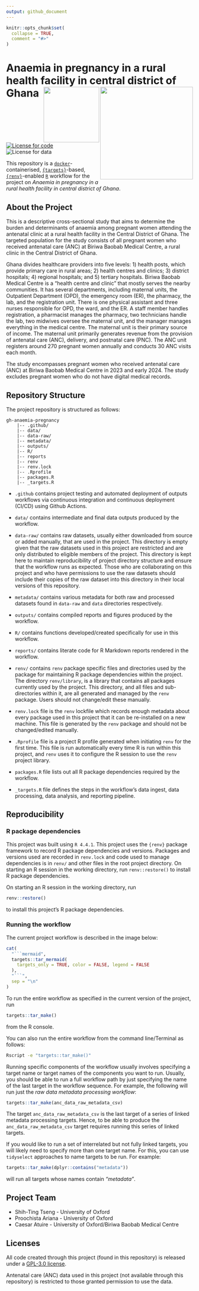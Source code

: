 ```yaml
---
output: github_document
---
```


<!-- README.md is generated from README.Rmd. Please edit that file -->

```r
knitr::opts_chunk$set(
  collapse = TRUE,
  comment = "#>"
)
```

# Anaemia in pregnancy in a rural health facility in central district of Ghana <a href="https://amicusonlus.org/" target="_blank"><img src="https://amicusonlus.org/wp-content/uploads/2022/09/PHOTO-2022-08-30-21-44-45-removebg-preview.png" width="250px" align="right" /></a> <a href="https://www.tropicalmedicine.ox.ac.uk/study-with-us/msc-ihtm" target="_blank"><img src="https://podcasts.ox.ac.uk/sites/default/files/image-mirror/unpacking-fundamentals-global-health-towards-new-generation-leadership.png" width="150px" align="right" /></a>

<!-- badges: start -->
[![License for code](https://img.shields.io/badge/license (for code)-GPL3.0-blue.svg)](https://opensource.org/licenses/gpl-3.0.html)
![License for data](https://img.shields.io/badge/license (for data)-restricted-red)
<!-- badges: end -->

This repository is a [`docker`](https://www.docker.com/get-started)-containerised, [`{targets}`](https://docs.ropensci.org/targets/)-based, [`{renv}`](https://rstudio.github.io/renv/articles/renv.html)-enabled [`R`](https://cran.r-project.org/) workflow for the project on *Anaemia in pregnancy in a rural health facility in central district of Ghana*.

## About the Project

This is a descriptive cross-sectional study that aims to determine the burden and determinants of anaemia among pregnant women attending the antenatal clinic at a rural health facility in the Central District of Ghana. The targeted population for the study consists of all pregnant women who received antenatal care (ANC) at Biriwa Baobab Medical Centre, a rural clinic in the Central District of Ghana. 

Ghana divides healthcare providers into five levels: 1) health posts, which provide primary care in rural areas; 2) health centres and clinics; 3) district hospitals; 4) regional hospitals; and 5) tertiary hospitals. Biriwa Baobab Medical Centre is a "health centre and clinic" that mostly serves the nearby communities. It has several departments, including maternal units, the Outpatient Department (OPD), the emergency room (ER), the pharmacy, the lab, and the registration unit. There is one physical assistant and three nurses responsible for OPD, the ward, and the ER. A staff member handles registration, a pharmacist manages the pharmacy, two technicians handle the lab, two midwives oversee the maternal unit, and the manager manages everything in the medical centre. The maternal unit is their primary source of income. The maternal unit primarily generates revenue from the provision of antenatal care (ANC), delivery, and postnatal care (PNC). The ANC unit registers around 270 pregnant women annually and conducts 30 ANC visits each month. 

The study encompasses pregnant women who received antenatal care (ANC) at Biriwa Baobab Medical Centre in 2023 and early 2024. The study excludes pregnant women who do not have digital medical records. 

## Repository Structure

The project repository is structured as follows:

```
gh-anaemia-pregnancy
    |-- .github/
    |-- data/
    |-- data-raw/
    |-- metadata/
    |-- outputs/
    |-- R/
    |-- reports
    |-- renv
    |-- renv.lock
    |-- .Rprofile
    |-- packages.R
    |-- _targets.R
```

* `.github` contains project testing and automated deployment of outputs workflows via continuous integration and continuous deployment (CI/CD) using Github Actions.

* `data/` contains intermediate and final data outputs produced by the workflow.

* `data-raw/` contains raw datasets, usually either downloaded from source or added manually, that are used in the project. This directory is empty given that the raw datasets used in this project are restricted and are only distributed to eligible members of the project. This directory is kept here to maintain reproducibility of project directory structure and ensure that the workflow runs as expected. Those who are collaborating on this project and who have permissions to use the raw datasets should include their copies of the raw dataset into this directory in their local versions of this repository.

* `metadata/` contains various metadata for both raw and processed datasets found in `data-raw` and `data` directories respectively.

* `outputs/` contains compiled reports and figures produced by the workflow.

* `R/` contains functions developed/created specifically for use in this workflow.

* `reports/` contains literate code for R Markdown reports rendered in the workflow.

* `renv/` contains `renv` package specific files and directories used by the package for maintaining R package dependencies within the project. The directory `renv/library`, is a library that contains all packages currently used by the project. This directory, and all files and sub-directories within it, are all generated and managed by the `renv` package. Users should not change/edit these manually.

* `renv.lock` file is the `renv` lockfile which records enough metadata about every package used in this project that it can be re-installed on a new machine. This file is generated by the `renv` package and should not be changed/edited manually.

* `.Rprofile` file is a project R profile generated when initiating `renv` for the first time. This file is run automatically every time R is run within this project, and `renv` uses it to configure the R session to use the `renv` project library.

* `packages.R` file lists out all R package dependencies required by the workflow.

* `_targets.R` file defines the steps in the workflow's data ingest, data processing, data analysis, and reporting pipeline.

## Reproducibility

### R package dependencies

This project was built using `R 4.4.1`. This project uses the `{renv}` package framework to record R package dependencies and versions. Packages and versions used are recorded in `renv.lock` and code used to manage dependencies is in `renv/` and other files in the root project directory. On starting an R session in the working directory, run `renv::restore()` to install R package dependencies.

On starting an R session in the working directory, run 

```R
renv::restore()
``` 

to install this project's R package dependencies.

### Running the workflow

The current project workflow is described in the image below:

```r
cat(
  "```mermaid",
  targets::tar_mermaid(
    targets_only = TRUE, color = FALSE, legend = FALSE
  ),
  "```",
  sep = "\n"
)
```

To run the entire workflow as specified in the current version of the project, run

```R
targets::tar_make()
```

from the R console.

You can also run the entire workflow from the command line/Terminal as follows:

```Bash
Rscript -e "targets::tar_make()"
```

Running specific components of the workflow usually involves specifying a target name or target names of the components you want to run. Usually, you should be able to run a full workflow path by just specifying the name of the last target in the workflow sequence. For example, the following will run just the *raw data metadata processing workflow*:

```R
targets::tar_make(anc_data_raw_metadata_csv)
```

The target `anc_data_raw_metadata_csv` is the last target of a series of linked metadata processing targets. Hence, to be able to produce the `anc_data_raw_metadata_csv` target requires running this series of linked targets.

If you would like to run a set of interrelated but not fully linked targets, you will likely need to specify more than one target name. For this, you can use `tidyselect` approaches to name targets to be run. For example:

```R
targets::tar_make(dplyr::contains("metadata"))
```

will run all targets whose names contain *"metadata"*.

## Project Team

* Shih-Ting Tseng - University of Oxford
* Proochista Ariana - University of Oxford
* Caesar Atuire - University of Oxford/Biriwa Baobab Medical Centre

## Licenses

All code created through this project (found in this repository) is released under a [GPL-3.0 license](https://opensource.org/licenses/gpl-3.0.html).

Antenatal care (ANC) data used in this project (not available through this repository) is restricted to those granted permission to use the data.

<br>
<br>
